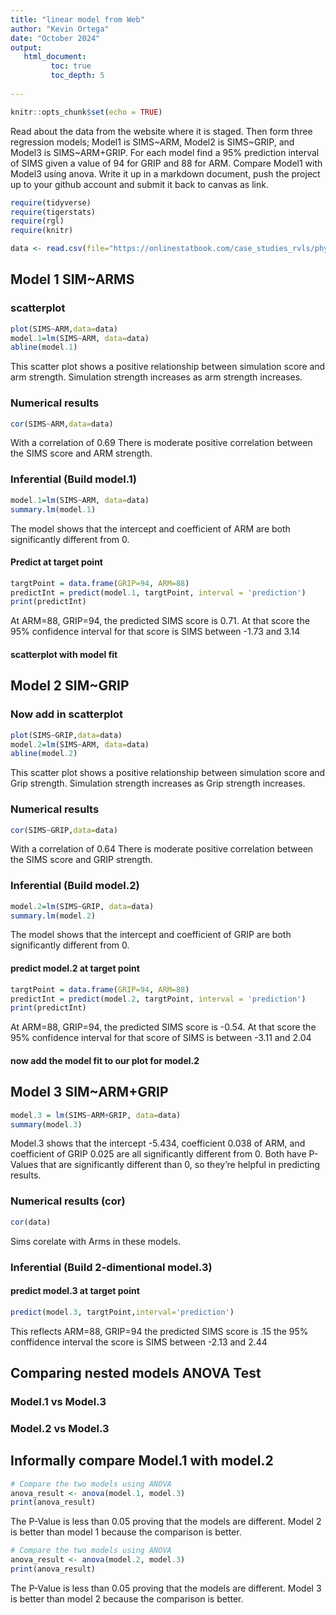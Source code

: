 ```yaml
---
title: "linear model from Web"
author: "Kevin Ortega"
date: "October 2024"
output:
   html_document:
         toc: true
         toc_depth: 5
        
---
```


```r
knitr::opts_chunk$set(echo = TRUE)
```

Read about the data from the website where it is staged.  Then form three regression models; Model1 is SIMS~ARM, Model2 is SIMS~GRIP, and Model3 is SIMS~ARM+GRIP. For each model find a 95% prediction interval of SIMS given a value of 94  for GRIP and 88 for ARM. Compare Model1 with Model3 using anova. Write it up in a markdown document, push the project up to your github account and submit it back to canvas as link. 

 


```r
require(tidyverse)
require(tigerstats)
require(rgl)
require(knitr)

```

```r
data <- read.csv(file="https://onlinestatbook.com/case_studies_rvls/physical_strength/data.txt",sep="",header=TRUE)  

```

## Model 1 SIM~ARMS

### scatterplot

```r
plot(SIMS~ARM,data=data)
model.1=lm(SIMS~ARM, data=data)
abline(model.1)
```

This scatter plot shows a positive relationship between simulation score and arm strength. Simulation strength increases as arm strength increases.

### Numerical results

```r
cor(SIMS~ARM,data=data)
```
With a correlation of 0.69 There is moderate positive correlation between the SIMS score and ARM strength.


### Inferential  (Build model.1)

```r
model.1=lm(SIMS~ARM, data=data)
summary.lm(model.1)
```

The model shows that the intercept and coefficient of ARM are both significantly different from 0.

#### Predict at target point

```r
targtPoint = data.frame(GRIP=94, ARM=88)
predictInt = predict(model.1, targtPoint, interval = 'prediction')
print(predictInt)
```

At ARM=88, GRIP=94, the predicted SIMS score is 0.71. At that score the 95% confidence interval for that score is SIMS between -1.73 and 3.14

#### scatterplot with model fit
  

## Model 2 SIM~GRIP

### Now add in scatterplot

```r
plot(SIMS~GRIP,data=data)
model.2=lm(SIMS~ARM, data=data)
abline(model.2)
```
This scatter plot shows a positive relationship between simulation score and Grip strength. Simulation strength increases as Grip strength increases.


### Numerical results 

```r
cor(SIMS~GRIP,data=data)
```
With a correlation of 0.64 There is moderate positive correlation between the SIMS score and GRIP strength.

### Inferential  (Build model.2)

```r
model.2=lm(SIMS~GRIP, data=data)
summary.lm(model.2)
```
  
The model shows that the intercept and coefficient of GRIP are both significantly different from 0.

#### predict model.2 at target point

```r
targtPoint = data.frame(GRIP=94, ARM=88)
predictInt = predict(model.2, targtPoint, interval = 'prediction')
print(predictInt)
```
At ARM=88, GRIP=94, the predicted SIMS score is -0.54. At that score the 95% confidence interval for that score of SIMS is between -3.11 and 2.04

#### now add the model fit to our plot for model.2
  


## Model 3 SIM~ARM+GRIP

```r
model.3 = lm(SIMS~ARM+GRIP, data=data)
summary(model.3)
```

Model.3 shows that the intercept -5.434, coefficient 0.038 of ARM, and coefficient of GRIP 0.025 are all significantly different from 0. Both have P-Values that are significantly different than 0, so they're helpful in predicting results.

### Numerical results (cor)

```r
cor(data)
```
Sims corelate with Arms in these models.  
  
### Inferential  (Build 2-dimentional model.3)

#### predict model.3 at target point
```r
predict(model.3, targtPoint,interval='prediction')
```
  
This reflects ARM=88, GRIP=94 the predicted SIMS score is .15 the 95% conffidence interval the score is SIMS between -2.13 and 2.44

## Comparing nested models ANOVA Test

### Model.1 vs Model.3
### Model.2 vs Model.3

## Informally compare Model.1 with model.2

```r
# Compare the two models using ANOVA
anova_result <- anova(model.1, model.3)
print(anova_result)
```
The P-Value is less than 0.05 proving that the models are different. Model 2 is better than model 1 because the comparison is better.

```r
# Compare the two models using ANOVA
anova_result <- anova(model.2, model.3)
print(anova_result)
```
The P-Value is less than 0.05 proving that the models are different. Model 3 is better than model 2 because the comparison is better.

